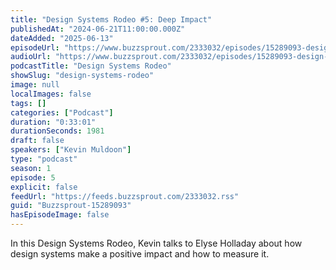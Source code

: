 ```yaml
---
title: "Design Systems Rodeo #5: Deep Impact"
publishedAt: "2024-06-21T11:00:00.000Z"
dateAdded: "2025-06-13"
episodeUrl: "https://www.buzzsprout.com/2333032/episodes/15289093-design-systems-rodeo-5-deep-impact.mp3"
audioUrl: "https://www.buzzsprout.com/2333032/episodes/15289093-design-systems-rodeo-5-deep-impact.mp3"
podcastTitle: "Design Systems Rodeo"
showSlug: "design-systems-rodeo"
image: null
localImages: false
tags: []
categories: ["Podcast"]
duration: "0:33:01"
durationSeconds: 1981
draft: false
speakers: ["Kevin Muldoon"]
type: "podcast"
season: 1
episode: 5
explicit: false
feedUrl: "https://feeds.buzzsprout.com/2333032.rss"
guid: "Buzzsprout-15289093"
hasEpisodeImage: false
---
```

In this Design Systems Rodeo, Kevin talks to Elyse Holladay about how design systems make a positive impact and how to measure it.
